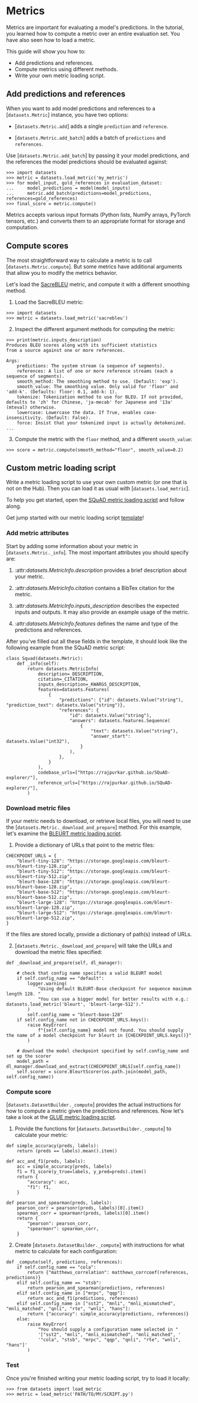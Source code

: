 # Metrics

Metrics are important for evaluating a model's predictions. In the tutorial, you learned how to compute a metric over an entire evaluation set. You have also seen how to load a metric. 

This guide will show you how to:

- Add predictions and references.
- Compute metrics using different methods.
- Write your own metric loading script.

## Add predictions and references

When you want to add model predictions and references to a [`datasets.Metric`] instance, you have two options:

- [`datasets.Metric.add`] adds a single `prediction` and `reference`.

- [`datasets.Metric.add_batch`] adds a batch of `predictions` and `references`.

Use [`datasets.Metric.add_batch`] by passing it your model predictions, and the references the model predictions should be evaluated against:

```
>>> import datasets
>>> metric = datasets.load_metric('my_metric')
>>> for model_input, gold_references in evaluation_dataset:
...     model_predictions = model(model_inputs)
...     metric.add_batch(predictions=model_predictions, references=gold_references)
>>> final_score = metric.compute()
```

<Tip>

Metrics accepts various input formats (Python lists, NumPy arrays, PyTorch tensors, etc.) and converts them to an appropriate format for storage and computation.

</Tip>

## Compute scores

The most straightforward way to calculate a metric is to call [`datasets.Metric.compute`]. But some metrics have additional arguments that allow you to modify the metrics behavior. 

Let's load the [SacreBLEU](https://huggingface.co/metrics/sacrebleu) metric, and compute it with a different smoothing method.

1. Load the SacreBLEU metric:

```
>>> import datasets
>>> metric = datasets.load_metric('sacrebleu')
```

2. Inspect the different argument methods for computing the metric:

```
>>> print(metric.inputs_description)
Produces BLEU scores along with its sufficient statistics
from a source against one or more references.

Args:
    predictions: The system stream (a sequence of segments).
    references: A list of one or more reference streams (each a sequence of segments).
    smooth_method: The smoothing method to use. (Default: 'exp').
    smooth_value: The smoothing value. Only valid for 'floor' and 'add-k'. (Defaults: floor: 0.1, add-k: 1).
    tokenize: Tokenization method to use for BLEU. If not provided, defaults to 'zh' for Chinese, 'ja-mecab' for Japanese and '13a' (mteval) otherwise.
    lowercase: Lowercase the data. If True, enables case-insensitivity. (Default: False).
    force: Insist that your tokenized input is actually detokenized.
...
```

3. Compute the metric with the `floor` method, and a different `smooth_value`:

```
>>> score = metric.compute(smooth_method="floor", smooth_value=0.2)
```

<a id='metric_script'></a>

## Custom metric loading script

Write a metric loading script to use your own custom metric (or one that is not on the Hub). Then you can load it as usual with [`datasets.load_metric`].

To help you get started, open the [SQuAD metric loading script](https://github.com/huggingface/datasets/blob/master/metrics/squad/squad.py) and follow along.

<Tip>

Get jump started with our metric loading script [template](https://github.com/huggingface/datasets/blob/master/templates/new_metric_script.py)!

</Tip>

### Add metric attributes

Start by adding some information about your metric in [`datasets.Metric._info`]. The most important attributes you should specify are:

1. :attr:*datasets.MetricInfo.description* provides a brief description about your metric.

2. :attr:*datasets.MetricInfo.citation* contains a BibTex citation for the metric.

3. :attr:*datasets.MetricInfo.inputs_description* describes the expected inputs and outputs. It may also provide an example usage of the metric.

4. :attr:*datasets.MetricInfo.features* defines the name and type of the predictions and references.

After you've filled out all these fields in the template, it should look like the following example from the SQuAD metric script:

```
class Squad(datasets.Metric):
    def _info(self):
        return datasets.MetricInfo(
            description=_DESCRIPTION,
            citation=_CITATION,
            inputs_description=_KWARGS_DESCRIPTION,
            features=datasets.Features(
                {
                    "predictions": {"id": datasets.Value("string"), "prediction_text": datasets.Value("string")},
                    "references": {
                        "id": datasets.Value("string"),
                        "answers": datasets.features.Sequence(
                            {
                                "text": datasets.Value("string"),
                                "answer_start": datasets.Value("int32"),
                            }
                        ),
                    },
                }
            ),
            codebase_urls=["https://rajpurkar.github.io/SQuAD-explorer/"],
            reference_urls=["https://rajpurkar.github.io/SQuAD-explorer/"],
        )
```

### Download metric files

If your metric needs to download, or retrieve local files, you will need to use the [`datasets.Metric._download_and_prepare`] method. For this example, let's examine the [BLEURT metric loading script](https://github.com/huggingface/datasets/blob/master/metrics/bleurt/bleurt.py). 

1. Provide a dictionary of URLs that point to the metric files:

```
CHECKPOINT_URLS = {
    "bleurt-tiny-128": "https://storage.googleapis.com/bleurt-oss/bleurt-tiny-128.zip",
    "bleurt-tiny-512": "https://storage.googleapis.com/bleurt-oss/bleurt-tiny-512.zip",
    "bleurt-base-128": "https://storage.googleapis.com/bleurt-oss/bleurt-base-128.zip",
    "bleurt-base-512": "https://storage.googleapis.com/bleurt-oss/bleurt-base-512.zip",
    "bleurt-large-128": "https://storage.googleapis.com/bleurt-oss/bleurt-large-128.zip",
    "bleurt-large-512": "https://storage.googleapis.com/bleurt-oss/bleurt-large-512.zip",
}
```

<Tip>

If the files are stored locally, provide a dictionary of path(s) instead of URLs.

</Tip>

2. [`datasets.Metric._download_and_prepare`] will take the URLs and download the metric files specified:

```
def _download_and_prepare(self, dl_manager):

    # check that config name specifies a valid BLEURT model
    if self.config_name == "default":
        logger.warning(
            "Using default BLEURT-Base checkpoint for sequence maximum length 128. "
            "You can use a bigger model for better results with e.g.: datasets.load_metric('bleurt', 'bleurt-large-512')."
        )
        self.config_name = "bleurt-base-128"
    if self.config_name not in CHECKPOINT_URLS.keys():
        raise KeyError(
            f"{self.config_name} model not found. You should supply the name of a model checkpoint for bleurt in {CHECKPOINT_URLS.keys()}"
        )

    # download the model checkpoint specified by self.config_name and set up the scorer
    model_path = dl_manager.download_and_extract(CHECKPOINT_URLS[self.config_name])
    self.scorer = score.BleurtScorer(os.path.join(model_path, self.config_name))
```

### Compute score

[`datasets.DatasetBuilder._compute`] provides the actual instructions for how to compute a metric given the predictions and references. Now let's take a look at the [GLUE metric loading script](https://github.com/huggingface/datasets/blob/master/metrics/glue/glue.py).

1. Provide the functions for [`datasets.DatasetBuilder._compute`] to calculate your metric:

```
def simple_accuracy(preds, labels):
    return (preds == labels).mean().item()

def acc_and_f1(preds, labels):
    acc = simple_accuracy(preds, labels)
    f1 = f1_score(y_true=labels, y_pred=preds).item()
    return {
        "accuracy": acc,
        "f1": f1,
    }

def pearson_and_spearman(preds, labels):
    pearson_corr = pearsonr(preds, labels)[0].item()
    spearman_corr = spearmanr(preds, labels)[0].item()
    return {
        "pearson": pearson_corr,
        "spearmanr": spearman_corr,
    }
```

2. Create [`datasets.DatasetBuilder._compute`] with instructions for what metric to calculate for each configuration:

```
def _compute(self, predictions, references):
    if self.config_name == "cola":
        return {"matthews_correlation": matthews_corrcoef(references, predictions)}
    elif self.config_name == "stsb":
        return pearson_and_spearman(predictions, references)
    elif self.config_name in ["mrpc", "qqp"]:
        return acc_and_f1(predictions, references)
    elif self.config_name in ["sst2", "mnli", "mnli_mismatched", "mnli_matched", "qnli", "rte", "wnli", "hans"]:
        return {"accuracy": simple_accuracy(predictions, references)}
    else:
        raise KeyError(
            "You should supply a configuration name selected in "
            '["sst2", "mnli", "mnli_mismatched", "mnli_matched", '
            '"cola", "stsb", "mrpc", "qqp", "qnli", "rte", "wnli", "hans"]'
        )
```

### Test

Once you're finished writing your metric loading script, try to load it locally:

```
>>> from datasets import load_metric
>>> metric = load_metric('PATH/TO/MY/SCRIPT.py')
```
